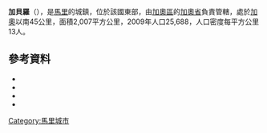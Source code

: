 '''加貝羅'''（{{lang-fr|Gabéro}}），是[[馬里|馬里]]的城鎮，位於該國東部，由[[加奧區|加奧區]]的[[加奧省|加奧省]]負責管轄，處於[[加奧|加奧]]以南45公里，面積2,007平方公里，2009年人口25,688，人口密度每平方公里13人。

==參考資料==
*{{citation |contribution=Common and Fundamental Operational Datasets Registry: Mali |publisher=United Nations Office for the Coordination of Humanitarian Affairs |url=http://cod.humanitarianresponse.info/country-region/mali |deadurl=yes |archiveurl=https://web.archive.org/web/20120106202217/http://cod.humanitarianresponse.info/country-region/mali |archivedate=2012-01-06 |title=存档副本 |accessdate=2015-07-21 }}
*{{citation 
 |url=http://instat.gov.ml/documentation/gao.pdf 
 |publisher=République de Mali: Institut National de la Statistique 
 |title=Resultats Recensement Général de la Population et de l’Habitat 2009 (Région de Gao) 
 |language=fr 
 |deadurl=yes 
 |archiveurl=https://web.archive.org/web/20110722215718/http://instat.gov.ml/documentation/gao.pdf 
 |archivedate=2011-07-22 
 |accessdate=2015-07-21 
 }}
*{{citation | title=Communes de la Région de Gao | publisher=Ministère de l’administration territoriale et des collectivités locales, République du Mali | url=http://www.matcl.gov.ml/pdf/ComRegGao.pdf | language=fr | deadurl=yes | archiveurl=https://web.archive.org/web/20141216172000/http://www.matcl.gov.ml/pdf/ComRegGao.pdf | archivedate=2014-12-16 | accessdate=2015-07-21 }}
*{{citation | title=Plan de Sécurité Alimentaire Commune de Gabero 2005-2009 | publisher=Commissariat à la Sécurité Alimentaire, République du Mali, USAID-Mali | year=2005 | url=http://www.aec.msu.edu/fs2/mali_fd_strtgy/plans/gao/Gao/P_S_A_Gabero_vf.pdf | language=fr | deadurl=yes | archiveurl=https://web.archive.org/web/20120918145120/http://www.aec.msu.edu/fs2/mali_fd_strtgy/plans/gao/Gao/P_S_A_Gabero_vf.pdf | archivedate=2012年9月18日 | df= | accessdate=2015年7月21日 }}

{{Coord|15|59|42|N|0|7|55|E|display=title}}

{{加奧區}}

[[Category:馬里城市|Category:馬里城市]]


{{Mali-geo-stub}}